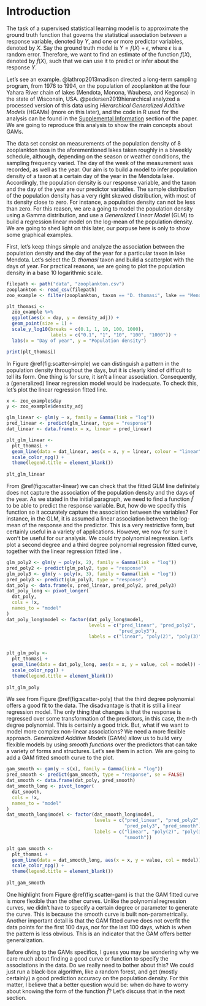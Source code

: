 # Introduction {#intro}

The task of a supervised statistical learning model is to approximate the ground truth function that governs the statistical association between a response variable, denoted by $Y$, and one or more predictor variables, denoted by $X$. Say the ground truth model is $Y = f(X) + \epsilon$, where $\epsilon$ is a random error. Therefore, we want to find an estimate of the function $f(X)$, denoted by $\hat{f}(X)$, such that we can use it to predict or infer about the response $Y$. 

Let's see an example. @lathrop2013madison directed a long-term sampling program, from 1976 to 1994, on the population of zooplankton at the four Yahara River chain of lakes (Mendota, Monona, Waubesa, and Kegonsa) in the state of Wisconsin, USA. @pedersen2019hierarchical analyzed a processed version of this data using _Hierarchical Generalized Additive Models_ (HGAMs) (more on this later), and the code in R used for the analysis can be found in the [Supplemental Information](https://doi.org/10.7717/peerj.6876/supp-1) section of the paper. We are going to reproduce this analysis to show the main concepts about GAMs.

The data set consist on measurements of the population density of 8 zooplankton taxa in the aforementioned lakes taken roughly in a biweekly schedule, although, depending on the season or weather conditions, the sampling frequency varied. The day of the week of the measurement was recorded, as well as the year. Our aim is to build a model to infer population density of a taxon at a certain day of the year in the Mendota lake. Accordingly, the population density is our response variable, and the taxon and the day of the year are our predictor variables.  The sample distribution of the population density has a very right skewed distribution, with most of its density close to zero. For instance, a population density can not be less than zero. For this reason, we are a going to model the population density using a Gamma distribution, and use a _Generalized Linear Model_ (GLM) to build a regression linear model on the log-mean of the population density. We are going to shed light on this later, our porpuse here is only to show some graphical examples.

First, let's keep things simple and analyze the association between the population density and the day of the year for a particular taxon in lake Mendota. Let's select the _D. thomasi_ taxon and build a scatterplot with the days of year. For practical reasons, we are going to plot the population density in a base 10 logarithmic scale.

```r
filepath <- path("data", "zooplankton.csv")
zooplankton <- read_csv(filepath)
zoo_example <- filter(zooplankton, taxon == "D. thomasi", lake == "Mendota")

plt_thomasi <- 
  zoo_example %>% 
  ggplot(aes(x = day, y = density_adj)) +
  geom_point(size = 1) +
  scale_y_log10(breaks = c(0.1, 1, 10, 100, 1000),
                labels = c("0.1", "1", "10", "100", "1000")) +
  labs(x = "Day of year", y = "Population density") 

print(plt_thomasi)
```

In Figure \@ref(fig:scatter-simple) we can distinguish a pattern in the population density throughout the days, but it is clearly kind of difficult to tell its form. One thing is for sure, it isn't a linear association. Consequently, a (generalized) linear regression model would be inadequate. To check this, let's plot the linear regression fitted line.

```r
x <- zoo_example$day
y <- zoo_example$density_adj

glm_linear <- glm(y ~ x, family = Gamma(link = "log"))
pred_linear <- predict(glm_linear, type = "response")
dat_linear <- data.frame(x = x, linear = pred_linear)

plt_glm_linear <- 
  plt_thomasi +
  geom_line(data = dat_linear, aes(x = x, y = linear, colour = "linear")) +
  scale_color_npg() +
  theme(legend.title = element_blank())
  
plt_glm_linear
```

From \@ref(fig:scatter-linear) we can check that the fitted GLM line definitely does not capture the association of the population density and the days of the year. As we stated in the initial paragraph, we need to find a function $\hat{f}$ to be able to predict the response variable. But, how do we specify this function so it accurately capture the association between the variables? For instance, in the GLM, it is assumed a linear association between the log-mean of the response and the predictor. This is a very restrictive form, but certainly useful in a variety of applications. However, we now for sure it won't be useful for our analysis. We could try polynomial regression. Let's plot a second degree and a third degree polynomial regression fitted curve, together with the linear regression fitted line .

```r
glm_poly2 <- glm(y ~ poly(x, 2), family = Gamma(link = "log"))
pred_poly2 <- predict(glm_poly2, type = "response")
glm_poly3 <- glm(y ~ poly(x, 3), family = Gamma(link = "log"))
pred_poly3 <- predict(glm_poly3, type = "response")
dat_poly <- data.frame(x, pred_linear, pred_poly2, pred_poly3)
dat_poly_long <- pivot_longer(
  dat_poly,
  cols = !x,
  names_to = "model"
)
dat_poly_long$model <- factor(dat_poly_long$model, 
                              levels = c("pred_linear", "pred_poly2", 
                                         "pred_poly3"), 
                              labels = c("linear", "poly(2)", "poly(3)"))


plt_glm_poly <- 
  plt_thomasi +
  geom_line(data = dat_poly_long, aes(x = x, y = value, col = model)) +
  scale_color_npg() +
  theme(legend.title = element_blank())
  
plt_glm_poly
```

We see from Figure \@ref(fig:scatter-poly) that the third degree polynomial offers a good fit to the data. The disadvantage is that it is still a linear regression model. The only thing that changes is that the response is regressed over some transformation of the predictors, in this case, the n-th degree polynomial. This is certainly a good trick. But, what if we want to model more complex non-linear associations? We need a more flexible approach. _Generalized Additive Models_ (GAMs) allow us to build very flexible models by using _smooth functions_ over the predictors that can take a variety of forms and structures. Let's see them in action. We are going to add a GAM fitted smooth curve to the plot.

```r
gam_smooth <- gam(y ~ s(x), family = Gamma(link = "log"))
pred_smooth <- predict(gam_smooth, type = "response", se = FALSE)
dat_smooth <- data.frame(dat_poly, pred_smooth)
dat_smooth_long <- pivot_longer(
  dat_smooth,
  cols = !x,
  names_to = "model"
)
dat_smooth_long$model <- factor(dat_smooth_long$model, 
                                levels = c("pred_linear", "pred_poly2", 
                                           "pred_poly3", "pred_smooth"), 
                                labels = c("linear", "poly(2)", "poly(3)", 
                                           "smooth"))

plt_gam_smooth <- 
  plt_thomasi +
  geom_line(data = dat_smooth_long, aes(x = x, y = value, col = model)) +
  scale_color_npg() +
  theme(legend.title = element_blank())
  
plt_gam_smooth
```

One highlight from Figure \@ref(fig:scatter-gam) is that the GAM fitted curve is more flexible than the other curves. Unlike the polynomial regression curves, we didn't have to specify a certain degree or parameter to generate the curve. This is because the smooth curve is built non-parametrically. Another important detail is that the GAM fitted curve does not overfit the data points for the first 100 days, nor for the last 100 days, which is when the pattern is less obvious. This is an indicator that the GAM offers better generalization. 

Before diving to the GAMs specifics, I guess you may be wondering why we care much about finding a good curve or function to specify the associations in the data. Do we really need to bother about this? We could just run a black-box algorithm, like a random forest, and get (mostly certainly) a good prediction accuracy on the population density. For this matter, I believe that a better question would be: when do have to worry about knowing the form of the function $\hat{f}$? Let's discuss that in the next section.
